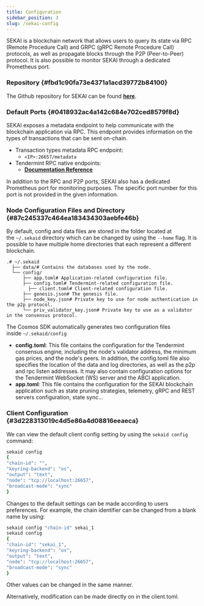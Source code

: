 ```yaml
---
title: Configuration
sidebar_position: 3
slug: /sekai-config
---
```





SEKAI is a blockchain network that allows users to query its state via RPC (Remote Procedure Call) and GRPC (gRPC Remote Procedure Call) protocols, as well as propagate blocks through the P2P (Peer-to-Peer) protocol. It is also possible to monitor SEKAI through a dedicated Prometheus port.


### Repository {#fbd1c90fa73e4371a1acd39772b84100}


The Github repository for SEKAI can be found [**here**](https://github.com/kiracore/sekai).


### Default Ports {#0418932ac4a142c684e702ced8579f8d}


SEKAI exposes a metadata endpoint to help communicate with the blockchain application via RPC. This endpoint provides information on the types of transactions that can be sent on-chain.

- Transaction types metadata RPC endpoint:
	- `<IP>:26657/metadata`
- Tendermint RPC native endpoints:
	- [**Documentation Reference**](https://docs.tendermint.com/v0.34/rpc/)

In addition to the RPC and P2P ports, SEKAI also has a dedicated Prometheus port for monitoring purposes. 
The specific port number for this port is not provided in the given information.


### Node Configuration Files and Directory {#87c245337c464ea183434303aebfe46b}


By default, config and data files are stored in the folder located at the `~/.sekaid` directory which can be changed by using the `--home` flag. It is possible to have multiple home directories that each represent a different blockchain.


```text
.# ~/.sekaid
  ├── data/# Contains the databases used by the node.
  └── config/
      ├── app.toml# Application-related configuration file.
      ├── config.toml# Tendermint-related configuration file.
	    ├── client.toml# Client-related configuration file.
      ├── genesis.json# The genesis file.
      ├── node_key.json# Private key to use for node authentication in the p2p protocol.
      └── priv_validator_key.json# Private key to use as a validator in the consensus protocol.

```


The Cosmos SDK automatically generates two configuration files inside `~/.sekaid/config`

- **config.toml**: This file contains the configuration for the Tendermint consensus engine, including the node's validator address, the minimum gas prices, and the node's peers. In addition, the config.toml file also specifies the location of the data and log directories, as well as the p2p and rpc listen addresses. It may also contain configuration options for the Tendermint WebSocket (WS) server and the ABCI application.
- **app.toml**: This file contains the configuration for the SEKAI blockchain application such as state pruning strategies, telemetry, gRPC and REST servers configuration, state sync...

### Client Configuration {#3d228313019c4d5e86a4d08816eeaeca}


We can view the default client config setting by using the `sekaid config` command:


```bash
sekaid config
{
"chain-id": "",
"keyring-backend": "os",
"output": "text",
"node": "tcp://localhost:26657",
"broadcast-mode": "sync"
}
```


Changes to the default settings can be made according to users preferences. For example, the chain identifier can be changed from a blank name by using:


```bash
sekaid config "chain-id" sekai_1
sekaid config
{
"chain-id": "sekai_1",
"keyring-backend": "os",
"output": "text",
"node": "tcp://localhost:26657",
"broadcast-mode": "sync"
}
```


Other values can be changed in the same manner.


Alternatively, modification can be made directly on in the client.toml.

